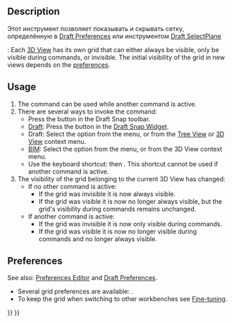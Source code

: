 <languages/>

<div class="mw-translate-fuzzy">
{{Docnav/ru
|[[Draft_Snap_Lock/ru|Toggle snap]]
|[[Draft_ShowSnapBar/ru|Show snap bar]]
|[[Draft_Workbench/ru|Draft]]
|IconL=Draft_Snap_Lock.svg
|IconC=Workbench_Draft.svg
|IconR=Draft_ShowSnapBar.svg
}}
</div>

<div class="mw-translate-fuzzy">
{{GuiCommand/ru
|Name=Draft ToggleGrid
|Name/ru=Показывать сетку
|MenuLocation=Черчение → Вспомогательные → Показывать сетку
|Workbenches=[[Draft_Workbench/ru|Draft]], [[Arch_Workbench/ru|Arch]]
|Shortcut={{KEY|G}} {{KEY|R}}
|SeeAlso=[[Draft_Snap/ru|Draft Snap]], [[Draft_Snap_Lock/ru|Draft ToggleSnap]]
}}
</div>

==Description== 

<div class="mw-translate-fuzzy">
Этот инструмент позволяет показывать и скрывать сетку, определённую в [[Draft_Preferences/ru|Draft Preferences]] или инструментом [[Draft_SelectPlane/ru|Draft SelectPlane]]
</div>

{{Version|1.0}}: Each [[3D_View|3D View]] has its own grid that can either always be visible, only be visible during commands, or invisible. The initial visibility of the grid in new views depends on the [[#Preferences|preferences]].

==Usage==

# The command can be used while another command is active.
# There are several ways to invoke the command:
#* Press the {{Button|[[Image:Draft_ToggleGrid.svg|16px]] [[Draft_ToggleGrid|Toggle Grid]]}} button in the Draft Snap toolbar.
#* [[Draft_Workbench|Draft]]: Press the {{Button|[[Image:Draft_ToggleGrid.svg|16px]] [[Draft_ToggleGrid|Toggle Grid]]}} button in the [[Draft_Snap_Widget|Draft Snap Widget]].
#* Draft: Select the {{MenuCommand|Utilities → [[Image:Draft_ToggleGrid.svg|16px]] Toggle Grid}} option from the menu, or from the [[Tree_View|Tree View]] or [[3D_View|3D View]] context menu.
#* [[BIM_Workbench|BIM]]: Select the {{MenuCommand|Snapping → [[Image:Draft_ToggleGrid.svg|16px]] Toggle Grid}} option from the menu, or from the 3D View context menu.
#* Use the keyboard shortcut: {{KEY|G}} then {{KEY|R}}. This shortcut cannot be used if another command is active.
# The visibility of the grid belonging to the current 3D View has changed:
#* If no other command is active:
#** If the grid was invisible it is now always visible.
#** If the grid was visible it is now no longer always visible, but the grid's visibility during commands remains unchanged.
#* If another command is active:
#** If the grid was invisible it is now only visible during commands.
#** If the grid was visible it is now no longer visible during commands and no longer always visible.

==Preferences==

See also: [[Preferences_Editor|Preferences Editor]] and [[Draft_Preferences|Draft Preferences]].

* Several grid preferences are available: {{MenuCommand|Edit → Preferences → Draft → Grid and Snapping}}.
* To keep the grid when switching to other workbenches see [[Fine-tuning#Draft_Workbench|Fine-tuning]].


<div class="mw-translate-fuzzy">
{{Docnav/ru
|[[Draft_Snap_Lock/ru|Toggle snap]]
|[[Draft_ShowSnapBar/ru|Show snap bar]]
|[[Draft_Workbench/ru|Draft]]
|IconL=Draft_Snap_Lock.svg
|IconC=Workbench_Draft.svg
|IconR=Draft_ShowSnapBar.svg
}}
</div>

{{Draft Tools navi{{#translation:}}}}
{{Userdocnavi{{#translation:}}}}